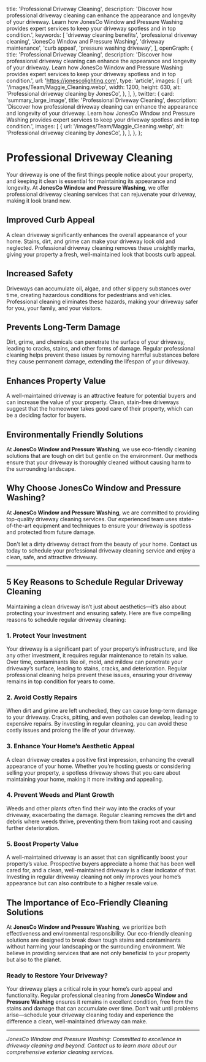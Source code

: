 
  title: 'Professional Driveway Cleaning',
  description: 'Discover how professional driveway cleaning can enhance the appearance and longevity of your driveway. Learn how JonesCo Window and Pressure Washing provides expert services to keep your driveway spotless and in top condition.',
  keywords: [
    'driveway cleaning benefits',
    'professional driveway cleaning',
    'JonesCo Window and Pressure Washing',
    'driveway maintenance',
    'curb appeal',
    'pressure washing driveway',
  ],
  openGraph: {
    title: 'Professional Driveway Cleaning',
    description: 'Discover how professional driveway cleaning can enhance the appearance and longevity of your driveway. Learn how JonesCo Window and Pressure Washing provides expert services to keep your driveway spotless and in top condition.',
    url: 'https://jonescolighting.com',
    type: 'article',
    images: [
      {
        url: '/images/Team/Maggie_Cleaning.webp',
        width: 1200,
        height: 630,
        alt: 'Professional driveway cleaning by JonesCo',
      },
    ],
  },
  twitter: {
    card: 'summary_large_image',
    title: 'Professional Driveway Cleaning',
    description: 'Discover how professional driveway cleaning can enhance the appearance and longevity of your driveway. Learn how JonesCo Window and Pressure Washing provides expert services to keep your driveway spotless and in top condition.',
    images: [
      {
        url: '/images/Team/Maggie_Cleaning.webp',
        alt: 'Professional driveway cleaning by JonesCo',
      },
    ],
  },
};

# Professional Driveway Cleaning

Your driveway is one of the first things people notice about your property, and keeping it clean is essential for maintaining its appearance and longevity. At **JonesCo Window and Pressure Washing**, we offer professional driveway cleaning services that can rejuvenate your driveway, making it look brand new.

## Improved Curb Appeal

A clean driveway significantly enhances the overall appearance of your home. Stains, dirt, and grime can make your driveway look old and neglected. Professional driveway cleaning removes these unsightly marks, giving your property a fresh, well-maintained look that boosts curb appeal.

## Increased Safety

Driveways can accumulate oil, algae, and other slippery substances over time, creating hazardous conditions for pedestrians and vehicles. Professional cleaning eliminates these hazards, making your driveway safer for you, your family, and your visitors.

## Prevents Long-Term Damage

Dirt, grime, and chemicals can penetrate the surface of your driveway, leading to cracks, stains, and other forms of damage. Regular professional cleaning helps prevent these issues by removing harmful substances before they cause permanent damage, extending the lifespan of your driveway.

## Enhances Property Value

A well-maintained driveway is an attractive feature for potential buyers and can increase the value of your property. Clean, stain-free driveways suggest that the homeowner takes good care of their property, which can be a deciding factor for buyers.

## Environmentally Friendly Solutions

At **JonesCo Window and Pressure Washing**, we use eco-friendly cleaning solutions that are tough on dirt but gentle on the environment. Our methods ensure that your driveway is thoroughly cleaned without causing harm to the surrounding landscape.

## Why Choose JonesCo Window and Pressure Washing?

At **JonesCo Window and Pressure Washing**, we are committed to providing top-quality driveway cleaning services. Our experienced team uses state-of-the-art equipment and techniques to ensure your driveway is spotless and protected from future damage.

Don't let a dirty driveway detract from the beauty of your home. Contact us today to schedule your professional driveway cleaning service and enjoy a clean, safe, and attractive driveway.

---

## 5 Key Reasons to Schedule Regular Driveway Cleaning

Maintaining a clean driveway isn’t just about aesthetics—it’s also about protecting your investment and ensuring safety. Here are five compelling reasons to schedule regular driveway cleaning:

### 1. **Protect Your Investment**
Your driveway is a significant part of your property’s infrastructure, and like any other investment, it requires regular maintenance to retain its value. Over time, contaminants like oil, mold, and mildew can penetrate your driveway’s surface, leading to stains, cracks, and deterioration. Regular professional cleaning helps prevent these issues, ensuring your driveway remains in top condition for years to come.

### 2. **Avoid Costly Repairs**
When dirt and grime are left unchecked, they can cause long-term damage to your driveway. Cracks, pitting, and even potholes can develop, leading to expensive repairs. By investing in regular cleaning, you can avoid these costly issues and prolong the life of your driveway.

### 3. **Enhance Your Home’s Aesthetic Appeal**
A clean driveway creates a positive first impression, enhancing the overall appearance of your home. Whether you’re hosting guests or considering selling your property, a spotless driveway shows that you care about maintaining your home, making it more inviting and appealing.

### 4. **Prevent Weeds and Plant Growth**
Weeds and other plants often find their way into the cracks of your driveway, exacerbating the damage. Regular cleaning removes the dirt and debris where weeds thrive, preventing them from taking root and causing further deterioration.

### 5. **Boost Property Value**
A well-maintained driveway is an asset that can significantly boost your property’s value. Prospective buyers appreciate a home that has been well cared for, and a clean, well-maintained driveway is a clear indicator of that. Investing in regular driveway cleaning not only improves your home’s appearance but can also contribute to a higher resale value.

## The Importance of Eco-Friendly Cleaning Solutions

At **JonesCo Window and Pressure Washing**, we prioritize both effectiveness and environmental responsibility. Our eco-friendly cleaning solutions are designed to break down tough stains and contaminants without harming your landscaping or the surrounding environment. We believe in providing services that are not only beneficial to your property but also to the planet.

### Ready to Restore Your Driveway?

Your driveway plays a critical role in your home’s curb appeal and functionality. Regular professional cleaning from **JonesCo Window and Pressure Washing** ensures it remains in excellent condition, free from the stains and damage that can accumulate over time. Don’t wait until problems arise—schedule your driveway cleaning today and experience the difference a clean, well-maintained driveway can make.

---

*JonesCo Window and Pressure Washing: Committed to excellence in driveway cleaning and beyond. Contact us to learn more about our comprehensive exterior cleaning services.*
